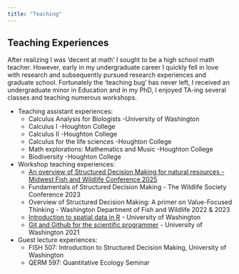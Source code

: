 ```yaml
---
title: "Teaching"
---
```

## Teaching Experiences

After realizing I was 'decent at math' I sought to be a high school math teacher. However, early in my undergraduate career I quickly fell in love with research and subsequently pursued research experiences and graduate school. Fortunately the 'teaching bug' has never left, I received an undergraduate minor in Education and in my PhD, I enjoyed TA-ing several classes and teaching numerous workshops.  

* Teaching assistant experiences: 
  + Calculus Analysis for Biologists -University of Washington
  + Calculus I -Houghton College
  + Calculus II -Houghton College
  + Calculus for the life sciences -Houghton College
  + Math explorations: Mathematics and Music -Houghton College
  + Biodiversity -Houghton College
  
* Workshop teaching experiences: 
  + [An overview of Structured Decision Making for natural resources -Midwest Fish and Wildlife Conference 2025](https://briellekwarta19.github.io/SDMworkshop_MidwestFW_2025/)
  + Fundamentals of Structured Decision Making - The Wildlife Society Conference 2023
  + Overview of Structured Decision Making: A primer on Value-Focused Thinking - Washington Department of Fish and Wildlife 2022 & 2023
   + [Introduction to spatial data in R](https://github.com/briellekwarta19/makingmaps_QERM597) - University of Washington 
  + [Git and Github for the scientific programmer](https://github.com/briellekwarta19/GSS-github-workshop) - University of Washington 2021
  
* Guest lecture experiences: 
  + FISH 507: Introduction to Structured Decision Making, University of Washington
  + QERM 597: Quantitative Ecology Seminar

